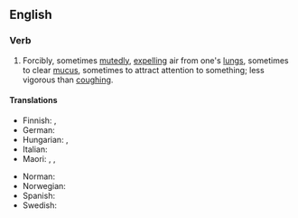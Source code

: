 ==English==

===Verb===
{{en-verb|clears one's throat|clearing one's throat|cleared one's throat}}

# Forcibly, sometimes [[mutedly]], [[expelling]] air from one's [[lungs]], sometimes to clear [[mucus]], sometimes to attract attention to something; less vigorous than [[coughing]].

====Translations====
{{trans-top|forcibly expulsing air from one's lungs}}
* Finnish: {{t+|fi|kakoa}}, {{t+|fi|kakistella}}
* German: {{t+|de|räuspern}}
* Hungarian: {{t+|hu|köszörüli a torkát}}, {{t|hu|megköszörüli a torkát}}
* Italian: {{t|it|raschiare}}
* Maori: {{t|mi|wharo}}, {{t|mi|whawharo}}, {{t|mi|wharowharo}}
{{trans-mid}}
* Norman: {{t|nrf|râqu'ter}}
* Norwegian: {{t|no|kremte}}
* Spanish: {{t+|es|carraspear}}
* Swedish: {{t|sv|harkla}}
{{trans-bottom}}